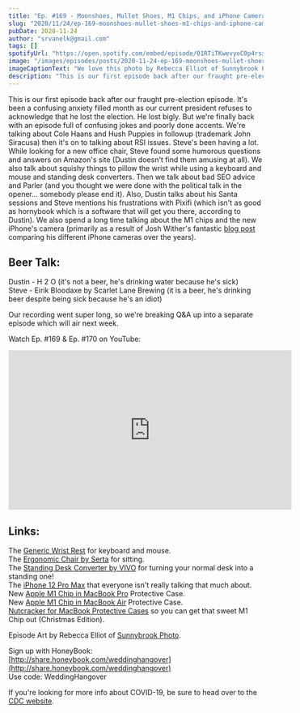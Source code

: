 ```yaml
---
title: "Ep. #169 - Moonshoes, Mullet Shoes, M1 Chips, and iPhone Camera Comparisons"
slug: "2020/11/24/ep-169-moonshoes-mullet-shoes-m1-chips-and-iphone-camera-comparisons"
pubDate: 2020-11-24
author: "srvanelk@gmail.com"
tags: []
spotifyUrl: "https://open.spotify.com/embed/episode/01RTiTKwevyoC0p4rsxecQ?utm_source=generator"
image: "/images/episodes/posts/2020-11-24-ep-169-moonshoes-mullet-shoes-m1-chips-and-iphone-camera-comparisons/Rebecca+Elliot+-+1.webp"
imageCaptionText: "We love this photo by Rebecca Elliot of Sunnybrook Photo. (links below)"
description: "This is our first episode back after our fraught pre-election episode. It's been a confusing anxiety filled month as our current president refuses to acknowledge that he lost the election. He lost bigly. But we're finally back with an episode full of confusing jokes and poorly done accents. We're talking about Cole Haans and Hush Puppies in followup (trademark John Siracusa) then it's on to talking about RSI issues. Steve's been having a lot. While looking for a new office chair, Steve found some humorous questions and answers on Amazon's site (Dustin doesn't find them amusing at all). We also talk about squishy things to pillow the wrist while using a keyboard and mouse and standing desk converters. Then we talk about bad SEO advice and Parler (and you thought we were done with the political talk in the opener... somebody please end it). Also, Dustin talks about his Santa sessions and Steve mentions his frustrations with Pixifi (which isn't as good as hornybook which is a software that will get you there, according to Dustin). We also spend a long time talking about the M1 chips and the new iPhone's camera (primarily as a result of Josh Wither's fantastic blog post comparing his different iPhone cameras over the years)."
---
```


This is our first episode back after our fraught pre-election episode. It's been a confusing anxiety filled month as our current president refuses to acknowledge that he lost the election. He lost bigly. But we're finally back with an episode full of confusing jokes and poorly done accents. We're talking about Cole Haans and Hush Puppies in followup (trademark John Siracusa) then it's on to talking about RSI issues. Steve's been having a lot. While looking for a new office chair, Steve found some humorous questions and answers on Amazon's site (Dustin doesn't find them amusing at all). We also talk about squishy things to pillow the wrist while using a keyboard and mouse and standing desk converters. Then we talk about bad SEO advice and Parler (and you thought we were done with the political talk in the opener... somebody please end it). Also, Dustin talks about his Santa sessions and Steve mentions his frustrations with Pixifi (which isn't as good as hornybook which is a software that will get you there, according to Dustin). We also spend a long time talking about the M1 chips and the new iPhone's camera (primarily as a result of Josh Wither's fantastic [blog post](https://joshwithers.blog/2020/10/30/comparing-the-cameras.html) comparing his different iPhone cameras over the years).

## Beer Talk:  
Dustin - H 2 O (it's not a beer, he's drinking water because he's sick)  
Steve - Eirik Bloodaxe by Scarlet Lane Brewing (it is a beer, he's drinking beer despite being sick because he's an idiot)

Our recording went super long, so we're breaking Q&A up into a separate episode which will air next week.

Watch Ep. #169 & Ep. #170 on YouTube:

<iframe 
  width="560" 
  height="315" 
  src="https://www.youtube.com/embed/Q3H0UAe2DDU" 
  frameborder="0" 
  allow="autoplay; encrypted-media" 
  allowfullscreen>
</iframe>

## Links:  
The [Generic Wrist Rest](https://amzn.to/2UW176X) for keyboard and mouse.  
The [Ergonomic Chair by Serta](https://amzn.to/372eNmk) for sitting.  
The [Standing Desk Converter by VIVO](https://amzn.to/3612VSr) for turning your normal desk into a standing one!  
The [iPhone 12 Pro Max](https://amzn.to/3613VFX) that everyone isn't really talking that much about.  
New [Apple M1 Chip in MacBook Pro](https://amzn.to/3l29c4g) Protective Case.  
New [Apple M1 Chip in MacBook Air](https://amzn.to/3pY7Lb6) Protective Case.  
[Nutcracker for MacBook Protective Cases](https://amzn.to/39deAzi) so you can get that sweet M1 Chip out (Christmas Edition).

Episode Art by Rebecca Elliot of [Sunnybrook Photo](https://www.sunnybrookphoto.com/).

Sign up with HoneyBook:  
[http://share.honeybook.com/weddinghangover](http://share.honeybook.com/weddinghangover)  
Use code: WeddingHangover

If you're looking for more info about COVID-19, be sure to head over to the [CDC website](https://www.cdc.gov/coronavirus/2019-ncov/index.html).
